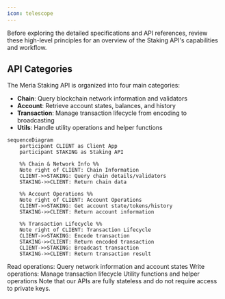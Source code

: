 ```yaml
---
icon: telescope
---
```


Before exploring the detailed specifications and API references, review these high-level principles for an overview of the Staking API's capabilities and workflow.

## API Categories

The Meria Staking API is organized into four main categories:

- **Chain**: Query blockchain network information and validators
- **Account**: Retrieve account states, balances, and history
- **Transaction**: Manage transaction lifecycle from encoding to broadcasting
- **Utils**: Handle utility operations and helper functions

```mermaid
sequenceDiagram
    participant CLIENT as Client App
    participant STAKING as Staking API

    %% Chain & Network Info %%
    Note right of CLIENT: Chain Information
    CLIENT->>STAKING: Query chain details/validators
    STAKING->>CLIENT: Return chain data

    %% Account Operations %%
    Note right of CLIENT: Account Operations
    CLIENT->>STAKING: Get account state/tokens/history
    STAKING->>CLIENT: Return account information

    %% Transaction Lifecycle %%
    Note right of CLIENT: Transaction Lifecycle
    CLIENT->>STAKING: Encode transaction
    STAKING->>CLIENT: Return encoded transaction
    CLIENT->>STAKING: Broadcast transaction
    STAKING->>CLIENT: Return transaction result
```

<CardGroup cols={3}>
  <Card
    title="Chain & Account APIs"
    icon="magnifying-glass"
    href="../api-reference/current/chain/get-supported-chains"
  >
    Read operations: Query network information and account states
  </Card>
  <Card
    title="Transaction APIs"
    icon="pen-to-square"
    href="../api-reference/current/transaction/encode-a-transaction"
  >
    Write operations: Manage transaction lifecycle
  </Card>
  <Card
    title="Utils APIs"
    icon="wrench"
    href="../api-reference/current/utils/encode-an-address"
  >
    Utility functions and helper operations
  </Card>
</CardGroup>

<Info>
  Note that our APIs are fully stateless and do not require access to private
  keys.
</Info>
